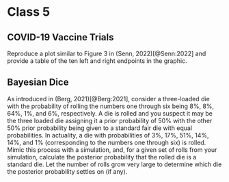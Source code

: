 # Class 5

## COVID-19 Vaccine Trials

:::{.exercise #vaccine-efficacy name="Vaccine Efficacy" .prob}
Reproduce a plot similar to Figure 3 in (Senn, 2022)[@Senn:2022] and provide a table of the ten left and right endpoints in the graphic. 
:::

## Bayesian Dice

:::{.exercise #loaded name="Loaded Die?" .prob}
As introduced in (Berg, 2021)[@Berg:2021], consider a three-loaded die with the probability of rolling the numbers one through six being 8%, 8%, 64%, 1%, and 6%, respectively. A die is rolled and you suspect it may be the three loaded die assigning it a prior probability of 50% with the other 50% prior probability being given to a standard fair die with equal probabilities. In actuality, a die with probabilities of 3%, 17%, 51%, 14%, 14%, and 1% (corresponding to the numbers one through six) is rolled. Mimic this process with a simulation, and, for a given set of rolls from your simulation, calculate the posterior probability that the rolled die is a standard die. Let the number of rolls grow very large to determine which die the posterior probability settles on (if any).
:::
